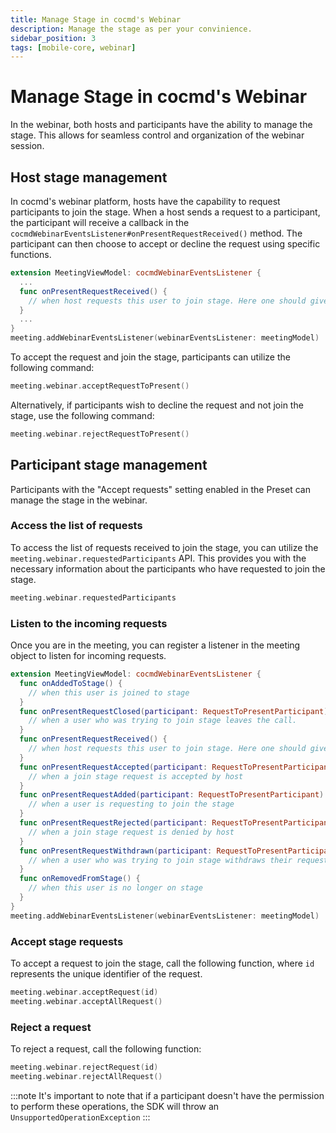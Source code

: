 ```yaml
---
title: Manage Stage in cocmd's Webinar
description: Manage the stage as per your convinience.
sidebar_position: 3
tags: [mobile-core, webinar]
---
```


# Manage Stage in cocmd's Webinar

In the webinar, both hosts and participants have the ability to manage the stage. This allows for seamless control and organization of the webinar session.

## Host stage management

In cocmd's webinar platform, hosts have the capability to request participants to join the stage. When a host sends a request to a participant, the participant will receive a callback in the `cocmdWebinarEventsListener#onPresentRequestReceived()` method. The participant can then choose to accept or decline the request using specific functions.

```swift
extension MeetingViewModel: cocmdWebinarEventsListener {
  ...
  func onPresentRequestReceived() {
    // when host requests this user to join stage. Here one should give choice to either accept the request or decline it.
  }
  ...
}
meeting.addWebinarEventsListener(webinarEventsListener: meetingModel)
```

To accept the request and join the stage, participants can utilize the following command:

```swift
meeting.webinar.acceptRequestToPresent()
```

Alternatively, if participants wish to decline the request and not join the stage, use the following command:

```swift
meeting.webinar.rejectRequestToPresent()
```

## Participant stage management

Participants with the "Accept requests" setting enabled in the Preset can manage the stage in the webinar.

### Access the list of requests

To access the list of requests received to join the stage, you can utilize the `meeting.webinar.requestedParticipants` API. This provides you with the necessary information about the participants who have requested to join the stage.

```swift
meeting.webinar.requestedParticipants
```

### Listen to the incoming requests

Once you are in the meeting, you can register a listener in the meeting object to listen for incoming requests.

```swift
extension MeetingViewModel: cocmdWebinarEventsListener {
  func onAddedToStage() {
    // when this user is joined to stage
  }
  func onPresentRequestClosed(participant: RequestToPresentParticipant) {
    // when a user who was trying to join stage leaves the call.
  }
  func onPresentRequestReceived() {
    // when host requests this user to join stage. Here one should give choice to either accept the request or decline it.
  }
  func onPresentRequestAccepted(participant: RequestToPresentParticipant) {
    // when a join stage request is accepted by host
  }
  func onPresentRequestAdded(participant: RequestToPresentParticipant) {
    // when a user is requesting to join the stage
  }
  func onPresentRequestRejected(participant: RequestToPresentParticipant) {
    // when a join stage request is denied by host
  }
  func onPresentRequestWithdrawn(participant: RequestToPresentParticipant) {
    // when a user who was trying to join stage withdraws their request to join.
  }
  func onRemovedFromStage() {
    // when this user is no longer on stage
  }
}
meeting.addWebinarEventsListener(webinarEventsListener: meetingModel)
```

### Accept stage requests

To accept a request to join the stage, call the following function, where `id` represents the unique identifier of the request.

```swift
meeting.webinar.acceptRequest(id)
meeting.webinar.acceptAllRequest()
```

### Reject a request

To reject a request, call the following function:

```swift
meeting.webinar.rejectRequest(id)
meeting.webinar.rejectAllRequest()
```

:::note
It's important to note that if a participant doesn't have the permission to perform these operations, the SDK will throw an `UnsupportedOperationException`
:::
